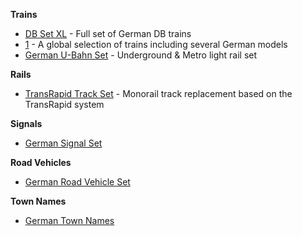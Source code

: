 '''Trains'''
*[http://www.ttdpatch.de/download.html DB Set XL] - Full set of German DB trains 
*[http://wiki.openttd.org/2cc_TrainSet] - A global selection of trains including several German models 
*[http://www.tt-forums.net/viewtopic.php?t=67688 German U-Bahn Set] - Underground & Metro light rail set

'''Rails''' 
*[http://www.tt-forums.net/viewtopic.php?t=45437 TransRapid Track Set] - Monorail track replacement based on the TransRapid system

'''Signals'''
*[http://www.tt-forums.net/viewtopic.php?t=41498 German Signal Set]

'''Road Vehicles'''
*[http://www.tt-forums.net/viewtopic.php?t=25634 German Road Vehicle Set]

'''Town Names'''
*[http://www.tt-forums.net/viewtopic.php?t=53747 German Town Names]
